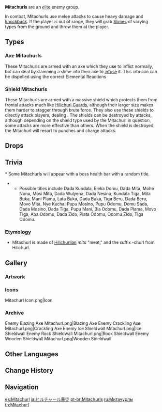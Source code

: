 {{Terminology Infobox
|image        = Mitachurl.png
|type         = Enemy Groups
|type2        = Hilichurls
}}
{{Description|The most formidable warriors of the [[hilichurl]] tribes.<br>Fighting and eating meat are the two most important things to hilichurls, because those are what make them grow stronger. All young hilichurls dream of growing up to become a big and strong mitachurl, because that way they can eat more meat, and fight more battles.|[[Adventurer Handbook]]}}

'''Mitachurls''' are an [[Elite Enemy|elite]] enemy group.

In combat, Mitachurls use melee attacks to cause heavy damage and [[knockback]]. If the player is out of range, they will grab [[Slimes]] of varying types from the ground and throw them at the player.

==Types==
===Axe Mitachurls===
These Mitachurls are armed with an axe which they use to inflict {{Color|Physical DMG}} normally, but can deal {{Color|Elemental DMG}} by slamming a slime into their axe to [[Elemental Infusion|infuse]] it. This infusion can be dispelled using the correct Elemental Reactions
{{Enemy List|Blazing Axe Mitachurl;Crackling Axe Mitachurl}}

===Shield Mitachurls===
These Mitachurls are armed with a massive shield which protects them from frontal attacks much like [[Hilichurl Guards]], although their larger size makes them harder to stagger through brute force. They also use these shields to directly attack players, dealing {{Color|Physical DMG}}. The shields can be destroyed by attacks, although depending on the shield type used by the Mitachurl in question, some attacks are more effective than others. When the shield is destroyed, the Mitachurl will resort to punches and charge attacks.
 {{Enemy List|Wooden Shieldwall Mitachurl;Rock Shieldwall Mitachurl;Ice Shieldwall Mitachurl}}

==Drops==
{{Drops Table|type=Mitachurls}}

==Trivia==
<section begin="titles"/>* Some Mitachurls will appear with a boss health bar with a random title.
** Possible titles include Dada Kundala, Eleka Domu, Dada Mita, Mohe Nunu, Mosi Mita, Dada Wulyena, Dada Nesina, Kundala Tiga, Mita Buka, Mani Plama, Lata Buka, Dada Buka, Tiga Beru, Dada Beru, Movo Mita, Nye Kucha, Pupu Mosino, Pupu Odomu, Domu Sada, Dada Mosino, Dada Tiga, Pupu Mani, Bia Odomu, Dada Plama, Movo Tiga, Aba Odomu, Dada Zido, Plata Odomu, Odomu Zido, Tiga Odomu.<section end="titles"/>

===Etymology===
* Mitachurl is made of [[Hilichurlian]] ''mita'' "meat," and the suffix -churl from Hilichurl.

==Gallery==
===Artwork===
{{Files by Character Gallery|Official Media¦Character Shorts}}

===Icons===
<gallery>
Mitachurl Icon.png|Icon
</gallery>

===Archive===
<gallery>
Enemy Blazing Axe Mitachurl.png|Blazing Axe
Enemy Crackling Axe Mitachurl.png|Crackling Axe
Enemy Ice Shieldwall Mitachurl.png|Ice Shieldwall
Enemy Rock Shieldwall Mitachurl.png|Rock Shieldwall
Enemy Wooden Shieldwall Mitachurl.png|Wooden Shieldwall
</gallery>

==Other Languages==
{{Other Languages
|en      = Mitachurl
|zhs     = 丘丘人暴徒
|zhs_rm  = Qiūqiū-rén Bàotú
|zht     = 丘丘人暴徒
|zht_rm  = Qiūqiū-rén Bàotú
|zh_tl   = {{Lex|Hilichurl|zh}} Thug
|ja      = ヒルチャール暴徒
|ja_rm   = Hiruchaaru Bouto{{Assumed}}
|ja_tl   = Hilichurl Rioter
|ko      = 츄츄 폭도
|ko_tl   = Hilichurl Rioter
|es      = Mitachurl
|fr      = Brutoviandu
|fr_tl   = {{Lex|Hili (prefix)|fr}}<nowiki />plump
|fr_note = Although {{Fr|viandu}} is slang for "plump," it derives from {{Fr|viande|meat,}} which is closer to Hilichurlian ''mita'''s meaning.
|ru      = Хиличурл-митачурл
|ru_tl   = Hilichurl-Mitachurl
|th      = Mitachurl
|vi      = Bạo Đồ Hilichurl
|vi_tl   = 
|de      = Mitachurl
|id      = Mitachurl
|pt      = Mitachurl
|tr      = Dağ Azmanı
|tr_tl   = Mountain Monster
|it      = Mitachurl
}}

==Change History==
{{Change History|1.0}}

==Navigation==
{{Enemy Navbox|type=Elite}}

[[es:Mitachurl]]
[[ja:ヒルチャール暴徒]]
[[pt-br:Mitachurls]]
[[ru:Митачурлы]]
[[th:Mitachurl]]